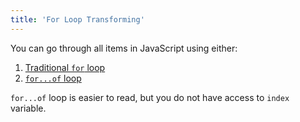 ```yaml
---
title: 'For Loop Transforming'
---
```



You can go through all items in JavaScript using either:

1. [Traditional `for` loop](https://developer.mozilla.org/en-US/docs/Web/JavaScript/Reference/Statements/for)
1. [`for...of` loop](https://developer.mozilla.org/en-US/docs/Web/JavaScript/Reference/Statements/for...of)

`for...of` loop is easier to read, but you do not have access to `index` variable.

<CodingExercises moduleName="becoming-js-data-wrangler" group="for-loop/transforming" />
